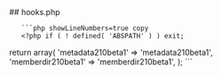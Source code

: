 

<div class="phpdocumentor-element -file">
    ## hooks.php

        

    
       ```php showLineNumbers=true copy
       <?php if ( ! defined( 'ABSPATH' ) ) exit;

return array(
	'metadata210beta1'     => 'metadata210beta1',
	'memberdir210beta1'    => 'memberdir210beta1',
);
       ```
</div>
